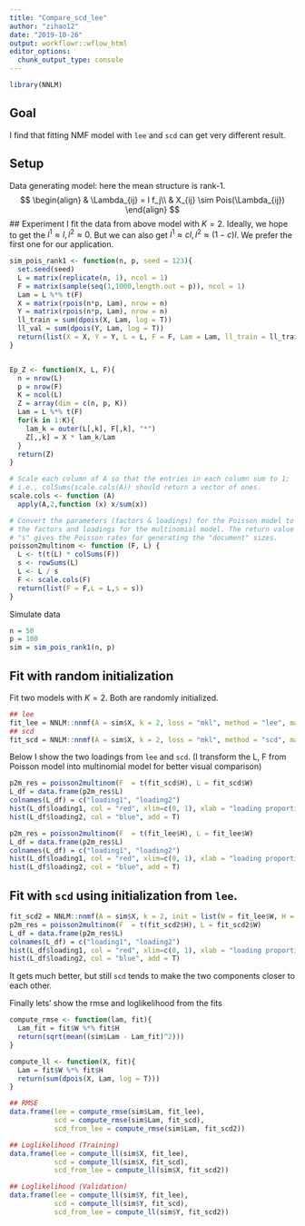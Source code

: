 ```yaml
---
title: "Compare_scd_lee"
author: "zihao12"
date: "2019-10-26"
output: workflowr::wflow_html
editor_options:
  chunk_output_type: console
---
```


```r
library(NNLM)
```


## Goal
I find that fitting NMF model with  `lee` and `scd` can get very different result. 

## Setup
Data generating model: here the mean structure is rank-1. 
$$
\begin{align}
  & \Lambda_{ij} = l f_j\\
  & X_{ij} \sim Pois(\Lambda_{ij})
\end{align}
$$
## Experiment
I fit the data from above model with $K = 2$. Ideally, we hope to get the $l^1 \approx l, l^2 \approx 0$. But we can also get  $l^1 \approx cl, l^2 \approx (1-c)l$. We prefer the first one for our application. 


```r
sim_pois_rank1 <- function(n, p, seed = 123){
  set.seed(seed)
  L = matrix(replicate(n, 1), ncol = 1)
  F = matrix(sample(seq(1,1000,length.out = p)), ncol = 1)
  Lam = L %*% t(F)
  X = matrix(rpois(n*p, Lam), nrow = n)
  Y = matrix(rpois(n*p, Lam), nrow = n)
  ll_train = sum(dpois(X, Lam, log = T))
  ll_val = sum(dpois(Y, Lam, log = T))
  return(list(X = X, Y = Y, L = L, F = F, Lam = Lam, ll_train = ll_train, ll_val  = ll_val))
}


Ep_Z <- function(X, L, F){
  n = nrow(L)
  p = nrow(F)
  K = ncol(L)
  Z = array(dim = c(n, p, K))
  Lam = L %*% t(F)
  for(k in 1:K){
    lam_k = outer(L[,k], F[,k], "*")
    Z[,,k] = X * lam_k/Lam
  }
  return(Z)
}

# Scale each column of A so that the entries in each column sum to 1;
# i.e., colSums(scale.cols(A)) should return a vector of ones.
scale.cols <- function (A)
  apply(A,2,function (x) x/sum(x))

# Convert the parameters (factors & loadings) for the Poisson model to
# the factors and loadings for the multinomial model. The return value
# "s" gives the Poisson rates for generating the "document" sizes.
poisson2multinom <- function (F, L) {
  L <- t(t(L) * colSums(F))
  s <- rowSums(L)
  L <- L / s
  F <- scale.cols(F)
  return(list(F = F,L = L,s = s))
}
```

Simulate data
```r
n = 50
p = 100
sim = sim_pois_rank1(n, p)
```

## Fit with random initialization
Fit two models with $K = 2$. Both are randomly initialized. 
```r
## lee
fit_lee = NNLM::nnmf(A = sim$X, k = 2, loss = "mkl", method = "lee", max.iter = 1000)
## scd
fit_scd = NNLM::nnmf(A = sim$X, k = 2, loss = "mkl", method = "scd", max.iter = 1000)
```


Below I show the two loadings from `lee` and `scd`. 
(I transform the L, F from Poisson model into multinomial model for better visual comparison)
```r
p2m_res = poisson2multinom(F  = t(fit_scd$H), L = fit_scd$W)
L_df = data.frame(p2m_res$L)
colnames(L_df) = c("loading1", "loading2")
hist(L_df$loading1, col = "red", xlim=c(0, 1), xlab = "loading proportion", main = "scd")
hist(L_df$loading2, col = "blue", add = T)

p2m_res = poisson2multinom(F  = t(fit_lee$H), L = fit_lee$W)
L_df = data.frame(p2m_res$L)
colnames(L_df) = c("loading1", "loading2")
hist(L_df$loading1, col = "red", xlim=c(0, 1), xlab = "loading proportion", main = "lee")
hist(L_df$loading2, col = "blue", add = T)
```

## Fit with `scd` using initialization from `lee`.
```r
fit_scd2 = NNLM::nnmf(A = sim$X, k = 2, init = list(W = fit_lee$W, H = fit_lee$H),loss = "mkl", method = "scd", max.iter = 1000)
p2m_res = poisson2multinom(F  = t(fit_scd2$H), L = fit_scd2$W)
L_df = data.frame(p2m_res$L)
colnames(L_df) = c("loading1", "loading2")
hist(L_df$loading1, col = "red", xlim=c(0, 1), xlab = "loading proportion", main = "scd initialized from lee")
hist(L_df$loading2, col = "blue", add = T)
```
It gets much better, but still `scd` tends to make the two components closer to each other. 

Finally lets' show the rmse and loglikelihood from the fits
```r
compute_rmse <- function(lam, fit){
  Lam_fit = fit$W %*% fit$H
  return(sqrt(mean((sim$Lam - Lam_fit)^2)))
}

compute_ll <- function(X, fit){
  Lam = fit$W %*% fit$H
  return(sum(dpois(X, Lam, log = T)))
}

## RMSE
data.frame(lee = compute_rmse(sim$Lam, fit_lee),
           scd = compute_rmse(sim$Lam, fit_scd),
           scd_from_lee = compute_rmse(sim$Lam, fit_scd2))

## Loglikelihood (Training)
data.frame(lee = compute_ll(sim$X, fit_lee),
           scd = compute_ll(sim$X, fit_scd),
           scd_from_lee = compute_ll(sim$X, fit_scd2))

## Loglikelihood (Validation)
data.frame(lee = compute_ll(sim$Y, fit_lee),
           scd = compute_ll(sim$Y, fit_scd),
           scd_from_lee = compute_ll(sim$Y, fit_scd2))
```




